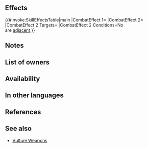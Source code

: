 {{Weapon Infobox
|tagid=SID_禿鷹の弓
|intID=4066
|userVersion1=Bow
|userVersion2=Arrow
|exclusive=0
|weaponType=Bow
|cost=200
|might=8
|range=2
|effectiveness=Flying
|effect=Effective against flying foes. If unit is not adjacent to an ally, inflicts Atk/Def-X on foe during combat (X = 5 + any current penalty on each of those stats; example: if foe has -7 penalty to Atk, inflicts Atk-12, for a net penalty of Atk-19 during combat; calculates each stat penalty independently).
|required=Steel Bow
|next=Vulture Bow+
|promotionRarity=5
|promotionTier=1
|properties=random_owner
}}
==Effects==
{{#invoke:SkillEffectsTable|main
|CombatEffect 1={{SkillEffectText|Effectiveness|{{Mt|Flying}}}}
|CombatEffect 2={{SkillEffectText|Temporary Debuffs|Atk/Def|5 + {{SEt|penalties}}<br>on {{SkillTargetText|Foe}}'s Atk/Def}}
|CombatEffect 2 Targets={{SkillTargetText|Foe}}
|CombatEffect 2 Conditions=No {{Tgt|Allies}}<br>are [[adjacent]]
}}

==Notes==
{{Effective damage bonus|flying}}
{{TemporaryDebufffromPenalty}}
==List of owners==
{{Skill Hero List}}
==Availability==
{{PassiveFocusList}}
{{PassiveDistributionList}}
{{PassiveCombatManualList}}
==In other languages==
{{OtherLanguages
|japanese=禿鷹の弓
|german=Geierbogen
|spanishEU=Arco buitre
|spanishLA=Arco buitre
|french=Arc vautour
|italian=Arcoavvoltoio
|chineseTW=禿鷹之弓
|portuguese=Arco abutre
}}
==References==
<references/>
==See also==
{{See also skills|cond=Description LIKE '%penalty on foe_s%+%current penalty on each of those stats%' AND Description NOT LIKE '%【Foe Penalty Doubler】%' AND WikiName NOT LIKE '%vulture%' AND Exclusive=1}}
* [[Skill families/Weapons#Vulture|Vulture Weapons]]
{{Weapons Navbox}}
